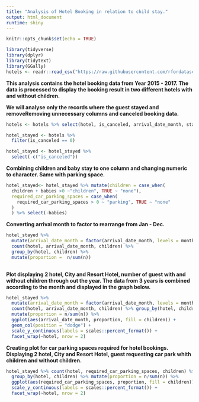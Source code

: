 ```yaml
---
title: "Analysis of Hotel Booking in relation to child stay."
output: html_document
runtime: shiny
---
```


```r
knitr::opts_chunk$set(echo = TRUE)
```


```r
library(tidyverse)
library(dplyr)
library(tidytext)
library(GGally)
hotels <- readr::read_csv("https://raw.githubusercontent.com/rfordatascience/tidytuesday/master/data/2020/2020-02-11/hotels.csv")
```

**This analysis contains the hotel booking data from Year 2015 - 2017. The data is processed to display the booking result in two different hotels with and without children. **

**We will analyse only the records where the guest stayed and removeRemoving unnecessary columns and canceled booking data.**
```r
hotels <- hotels %>% select(hotel, is_canceled, arrival_date_month, stays_in_weekend_nights, stays_in_week_nights, adults, children, babies, meal, reserved_room_type, assigned_room_type, adr, required_car_parking_spaces, total_of_special_requests)

hotel_stayed <- hotels %>%
  filter(is_canceled == 0)

hotel_stayed <- hotel_stayed %>%
  select(-c("is_canceled"))

```

**Combining children and baby stay to one column and changing numeric to character. Same with parking space.**
```r
hotel_stayed<- hotel_stayed %>% mutate(children = case_when(
  children + babies >0 ~"children", TRUE ~ "none"),
  required_car_parking_spaces = case_when(
    required_car_parking_spaces > 0 ~ "parking", TRUE ~ "none"
  )
  ) %>% select(-babies)
```

**Converting arrival month to factor to rearrange from Jan - Dec.**
```r

hotel_stayed %>% 
  mutate(arrival_date_month = factor(arrival_date_month, levels = month.name)) %>% 
  count(hotel, arrival_date_month, children) %>%
  group_by(hotel, children) %>%
  mutate(proportion =  n/sum(n))
  
```

**Plot displaying 2 hotel, City and Resort Hotel, number of guest with and without children through out the year. The data from 3 years is combined according to the month and displayed in the graph below.**
```r
hotel_stayed %>% 
  mutate(arrival_date_month = factor(arrival_date_month, levels = month.name)) %>% 
  count(hotel, arrival_date_month, children) %>% group_by(hotel, children) %>% 
  mutate(proportion = n/sum(n)) %>% 
  ggplot(aes(arrival_date_month, proportion, fill = children)) + 
  geom_col(position = "dodge") +
  scale_y_continuous(labels = scales::percent_format()) + 
  facet_wrap(~hotel, nrow = 2)
```

**Creating plot for car parking spaces required for hotel bookings. Displaying 2 hotel, City and Resort Hotel, guest requesting car park whith children and without children.**
```r
hotel_stayed %>% count(hotel, required_car_parking_spaces, children) %>% 
  group_by(hotel, children) %>% mutate(proportion = n/sum(n)) %>% 
  ggplot(aes(required_car_parking_spaces, proportion, fill = children)) + geom_col(position = "dodge") +
  scale_y_continuous(labels = scales::percent_format()) + 
  facet_wrap(~hotel, nrow = 2)
```

